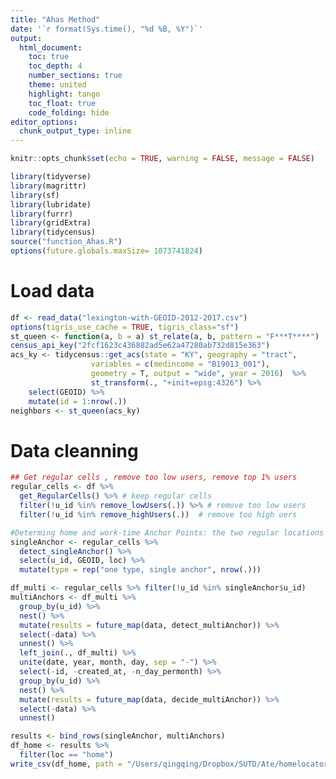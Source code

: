 ```yaml
---
title: "Ahas Method"
date: '`r format(Sys.time(), "%d %B, %Y")`'
output: 
  html_document:
    toc: true 
    toc_depth: 4  
    number_sections: true  
    theme: united  
    highlight: tango  
    toc_float: true   
    code_folding: hide
editor_options: 
  chunk_output_type: inline
---
```


```r
knitr::opts_chunk$set(echo = TRUE, warning = FALSE, message = FALSE)
```

```r
library(tidyverse)
library(magrittr)
library(sf)
library(lubridate)
library(furrr)
library(gridExtra)
library(tidycensus)
source("function_Ahas.R")
options(future.globals.maxSize= 1073741824)
```

# Load data
```r
df <- read_data("lexington-with-GEOID-2012-2017.csv")
options(tigris_use_cache = TRUE, tigris_class="sf")
st_queen <- function(a, b = a) st_relate(a, b, pattern = "F***T****")
census_api_key("2fcf1623c436882ad5e62a47280ab732d815e363")
acs_ky <- tidycensus::get_acs(state = "KY", geography = "tract",
                  variables = c(medincome = "B19013_001"),
                  geometry = T, output = "wide", year = 2016)  %>%
                  st_transform(., "+init=epsg:4326") %>% 
    select(GEOID) %>% 
    mutate(id = 1:nrow(.))
neighbors <- st_queen(acs_ky)
```

# Data cleanning 
```r
## Get regular cells , remove too low users, remove top 1% users 
regular_cells <- df %>% 
  get_RegularCells() %>% # keep regular cells 
  filter(!u_id %in% remove_lowUsers(.)) %>% # remove too low users 
  filter(!u_id %in% remove_highUsers(.))  # remove too high uers
```


```r
#Determing home and work-time Anchor Points: the two regular locations that had the highest number of days with tweets are selected for the calculation of home and work-time anchor points, and the rest are moved directly to the last stages of the model, where they are called seconday anchor points.
singleAnchor <- regular_cells %>% 
  detect_singleAnchor() %>% 
  select(u_id, GEOID, loc) %>% 
  mutate(type = rep("one type, single anchor", nrow(.)))

df_multi <- regular_cells %>% filter(!u_id %in% singleAnchor$u_id)
multiAnchors <- df_multi %>% 
  group_by(u_id) %>% 
  nest() %>% 
  mutate(results = future_map(data, detect_multiAnchor)) %>% 
  select(-data) %>% 
  unnest() %>% 
  left_join(., df_multi) %>% 
  unite(date, year, month, day, sep = "-") %>% 
  select(-id, -created_at, -n_day_permonth) %>% 
  group_by(u_id) %>% 
  nest() %>% 
  mutate(results = future_map(data, decide_multiAnchor)) %>% 
  select(-data) %>% 
  unnest()

results <- bind_rows(singleAnchor, multiAnchors)
df_home <- results %>% 
  filter(loc == "home") 
write_csv(df_home, path = "/Users/qingqing/Dropbox/SUTD/Ate/homelocator/comparison/result_ahas.csv")
```






